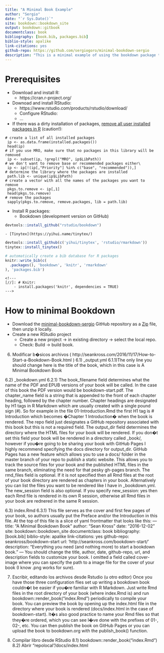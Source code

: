 ```yaml
--- 
title: "A Minimal Book Example"
author: "Sergio"
date: "`r Sys.Date()`"
site: bookdown::bookdown_site
output: bookdown::gitbook
documentclass: book
bibliography: [book.bib, packages.bib]
biblio-style: apalike
link-citations: yes
github-repo: https://github.com/sergiogoro/minimal-bookdown-sergio
description: "This is a minimal example of using the bookdown package to write a book. The output format for this example is bookdown::gitbook."
---
```


# Prerequisites

- Download and install R:  
    - https://cran.r-project.org/  

- Downoad and install RStudio:  
    - https://www.rstudio.com/products/rstudio/download/  
    - Configure RStudio:  
    - ...  

- If there was a dirty installation of packages, [remove all user installed packages in R](https://www.r-bloggers.com/how-to-remove-all-user-installed-packages-in-r/) (caution!):  

````
# create a list of all installed packages
 ip <- as.data.frame(installed.packages())
 head(ip)
# if you use MRO, make sure that no packages in this library will be removed
 ip <- subset(ip, !grepl("MRO", ip$LibPath))
# we don't want to remove base or recommended packages either\
 ip <- ip[!(ip[,"Priority"] %in% c("base", "recommended")),]
# determine the library where the packages are installed
 path.lib <- unique(ip$LibPath)
# create a vector with all the names of the packages you want to remove
 pkgs.to.remove <- ip[,1]
 head(pkgs.to.remove)
# remove the packages
 sapply(pkgs.to.remove, remove.packages, lib = path.lib)
````

- Install R packages:  
    - Bookdown (development version on GitHub)  

```r
devtools::install_github("rstudio/bookdown")
```

    - [Tinytex](https://yihui.name/tinytex/)  

````r
devtools::install_github(c('yihui/tinytex', 'rstudio/rmarkdown'))
tinytex::install_tinytex()
````


```r
# automatically create a bib database for R packages
knitr::write_bib(c(
  .packages(), 'bookdown', 'knitr', 'rmarkdown'
), 'packages.bib')
```

    <!---
    [//]: # Knitr:  
        - install.packages('knitr', dependencies = TRUE)  
    --->

# How to minimal Bookdown
- Download the [minimal-bookdown-sergio](https://github.com/sergiogoro/minimal-bookdown-sergio) GitHub repository as a [Zip](https://github.com/sergiogoro/minimal-bookdown-sergio/archive/master.zip) file, then unzip it locally.  
- Create a new RStudio project  
    - Create a new project -> in existing directory -> select the local repo.  
    - Check: Build -> build book.  





6) Modificar b�sicos archivos ( http://seankross.com/2016/11/17/How-to-Start-a-Bookdown-Book.html )
6.1) _output.yml
6.1.1)The only line you should change here is the title of the book, which in this case is A Minimal Bookdown Book

6.2) _bookdown.yml
6.2.1) The book_filename field determines what the name of the PDF and EPUB versions of your book will be called. In the case of this book the PDF version would be bookdown-start.pdf. The chapter_name field is a string that is appended to the front of each chapter heading, followed by the chapter number. Chapter headings are designated by H1 tags in R Markdown which are usually created with a single pound sign (#). So for example in the file 01-Introduction.Rmd the first H1 tag is # Introduction which becomes �Chapter 1 Introduction� when the book is rendered. The repo field just designates a GitHub repository associated with this book but this is not a required field.
The output_dir field determines the directory where the HTML files for your book will be rendered. If you don�t set this field your book will be rendered in a directory called _book/, however if you�re going to be sharing your book with GitHub Pages I highly recommend specifying the docs directory for output_dir. GitHub Pages has a new feature which allows you to use a docs/ folder in the master branch of your repo to publish a static website. This allows you to track the source files for your book and the published HTML files in the same branch, eliminating the need for that pesky gh-pages branch.
The rmd_files field is optional. If it is not specified then all Rmd files at the root of your book directory are rendered as chapters in your book. Alternatively you can list the files you want to be rendered like I have in _bookdown.yml. The new_session field is also optional. If you specify new_session: yes then each Rmd file is rendered in its own R session, otherwise all Rmd files in your book are rednered in the same R session.

6.3) index.Rmd
6.3.1)
This file serves as the cover and first few pages of your book, so authors usually put the Preface and/or the Introduction in this file. At the top of this file is a slice of yaml frontmatter that looks like this:
---
title: "A Minimal Bookdown Book"
author: "Sean Kross"
date: "2016-12-02"
site: bookdown::bookdown_site
documentclass: book
bibliography: [book.bib]
biblio-style: apalike
link-citations: yes
github-repo: seankross/bookdown-start
url: 'http\://seankross.com/bookdown-start/'
description: "Everything you need (and nothing more) to start a bookdown book."
---
You should change the title, author, date, github-repo, url, and description fields to customize your book. I omitted a field called cover-image where you can specify the path to a image file for the cover of your book (I know .png works for sure).

 

7) Escribir, editando los archivos desde Rstudio (u otro editor)
Once you have those three configuration flies set up writing a bookdown book couldn�t be easier if you�re familiar with R Markdown. Just write Rmd files in the root directory of your book (where index.Rmd is) and run bookdown::render_book("index.Rmd") periodically to compile your book. You can preview the book by opening up the index.html file in the directory where your book is rendered (docs/index.html in the case of bookdown-start). It�s also good practice to name your Rmd files so that they�re ordered, which you can see I�ve done with the prefixes of 01-, 02-, etc. You can then publish the book on GitHub Pages or you can upload the book to bookdown.org with the publish_book() function.

8) Compilar libro desde RStudio
8.1) bookdown::render_book("index.Rmd")
8.2) Abrir "repolocal"/docs/index.html
